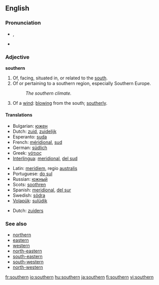 ==English==

===Pronunciation===
* {{IPA|/ˈsʌðə(r)n/}}, {{SAMPA|/"sVD@(r)n/}}
*{{audio|en-us-southern.ogg|Audio (US)}}

===Adjective===
'''southern'''

# Of, facing, situated in, or related to the [[south]].
# Of or pertaining to a southern region, especially Southern Europe.
#: ''The southern climate.''
# Of a [[wind]]: [[blow]]ing from the south; [[southerly]].

====Translations====
{{trans-top|of the south}}
*Bulgarian: [[южен]] {{m}}
*Dutch: [[zuid]], [[zuidelijk]]
*Esperanto: [[suda]]
*French: [[méridional]], [[sud]]
*German: [[südlich]]
*Greek: [[νότιος]]
*[[Interlingua]]: [[meridional]], [[del sud]]
{{trans-mid}}
*Latin: [[meridiem]], regio [[australis]]
*Portuguese: [[do sul]]
*Russian: [[южный]]
*Scots: [[soothren]]
*Spanish: [[meridional]], [[del sur]]
*Swedish: [[södra]]
*[[Volapük]]: [[sulüdik]]
{{trans-bottom}}

{{trans-top|of or pertaining to a southern region}}
*Dutch: [[zuiders]]
{{trans-mid}}
{{trans-bottom}}

===See also===
*[[northern]]
*[[eastern]]
*[[western]]
*[[north-eastern]]
*[[south-eastern]]
*[[south-western]]
*[[north-western]]

[[fr:southern]]
[[io:southern]]
[[hu:southern]]
[[ja:southern]]
[[fi:southern]]
[[vi:southern]]